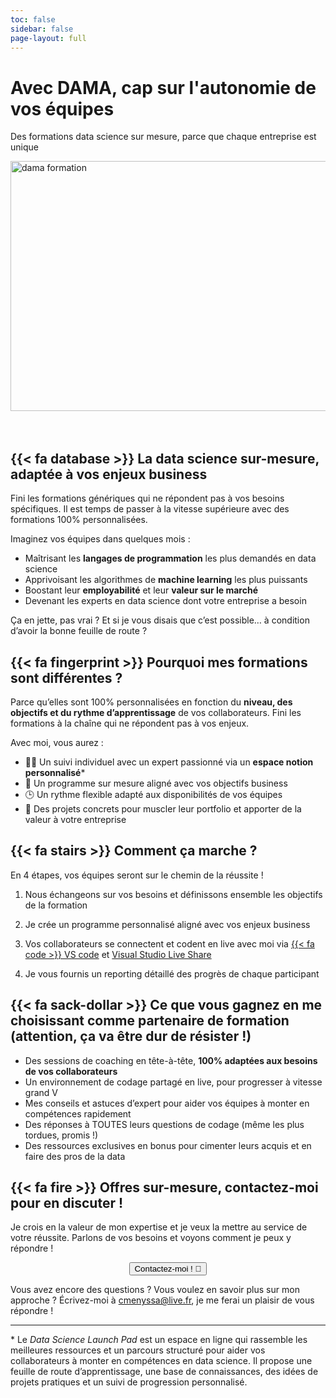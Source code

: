 ```yaml
---
toc: false
sidebar: false
page-layout: full
---
```


```{=html}
<div class="container max-w-full mx-auto py-12 px-6 text-center">
  <h1 class="text-4xl text-black font-medium leading-snug tracking-wider">
    <i class="fa-solid fa-code-branch"></i>Avec DAMA, cap sur l'autonomie de vos équipes</h1>
  <p class="text-lg text-gray-700 mt-2 px-6">
    Des formations data science sur mesure, parce que chaque entreprise est unique
  </p>
  <div class="flex justify-center mt-8">
  <a href="https://tally.so/r/3jBj4Q">
    <img src="images/dama_formation.png" width="700" height="400" alt="dama formation">
  </a>
  </div>
</div> 
<br>
<br>
```

## {{< fa database >}} La data science sur-mesure, adaptée à vos enjeux business 
Fini les formations génériques qui ne répondent pas à vos besoins spécifiques. Il est temps de passer à la vitesse supérieure avec des formations 100% personnalisées. 

Imaginez vos équipes dans quelques mois :

- Maîtrisant les **langages de programmation** les plus demandés en data science
- Apprivoisant les algorithmes de **machine learning** les plus puissants
- Boostant leur **employabilité** et leur **valeur sur le marché**
- Devenant les experts en data science dont votre entreprise a besoin

Ça en jette, pas vrai ? Et si je vous disais que c'est possible... à condition d'avoir la bonne feuille de route ? 

## {{< fa fingerprint >}} Pourquoi mes formations sont différentes ? 

Parce qu'elles sont 100% personnalisées en fonction du **niveau, des objectifs et du rythme d'apprentissage** de vos collaborateurs. Fini les formations à la chaîne qui ne répondent pas à vos enjeux.

Avec moi, vous aurez :

- 👨‍🏫 Un suivi individuel avec un expert passionné via un **espace notion personnalisé***
- 🎯 Un programme sur mesure aligné avec vos objectifs business
- 🕒 Un rythme flexible adapté aux disponibilités de vos équipes
- 🚀 Des projets concrets pour muscler leur portfolio et apporter de la valeur à votre entreprise

## {{< fa stairs >}} Comment ça marche ?

En 4 étapes, vos équipes seront sur le chemin de la réussite !

1. Nous échangeons sur vos besoins et définissons ensemble les objectifs de la formation

2. Je crée un programme personnalisé aligné avec vos enjeux business 

3. Vos collaborateurs se connectent et codent en live avec moi via [{{< fa code >}} VS code](https://code.visualstudio.com/) et [Visual Studio Live Share](https://visualstudio.microsoft.com/fr/services/live-share/)

4. Je vous fournis un reporting détaillé des progrès de chaque participant

## {{< fa sack-dollar >}} Ce que vous gagnez en me choisissant comme partenaire de formation (attention, ça va être dur de résister !)

- Des sessions de coaching en tête-à-tête, **100% adaptées aux besoins de vos collaborateurs** 
- Un environnement de codage partagé en live, pour progresser à vitesse grand V 
- Mes conseils et astuces d'expert pour aider vos équipes à monter en compétences rapidement
- Des réponses à TOUTES leurs questions de codage (même les plus tordues, promis !) 
- Des ressources exclusives en bonus pour cimenter leurs acquis et en faire des pros de la data

## {{< fa fire >}} Offres sur-mesure, contactez-moi pour en discuter !

Je crois en la valeur de mon expertise et je veux la mettre au service de votre réussite. Parlons de vos besoins et voyons comment je peux y répondre !

<div style="text-align: center">
  <a href="mailto:cmenyssa@live.fr">
    <button class="button-61">Contactez-moi ! 🚀</button>
  </a>
</div>

Vous avez encore des questions ? Vous voulez en savoir plus sur mon approche ? Écrivez-moi à [cmenyssa@live.fr](mailto:cmenyssa@live.fr), je me ferai un plaisir de vous répondre !

-----------------

\* Le *Data Science Launch Pad* est un espace en ligne qui rassemble les meilleures ressources et un parcours structuré pour aider vos collaborateurs à monter en compétences en data science. Il propose une feuille de route d'apprentissage, une base de connaissances, des idées de projets pratiques et un suivi de progression personnalisé.